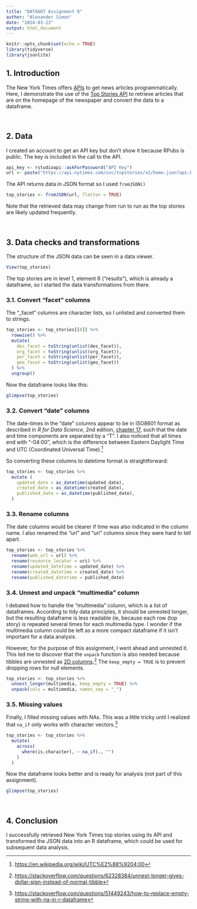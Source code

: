 ```yaml
---
title: "DATA607 Assignment 9"
author: "Alexander Simon"
date: "2024-03-23"
output: html_document
---
```


```r
knitr::opts_chunk$set(echo = TRUE)
library(tidyverse)
library(jsonlite)
```

## 1. Introduction

The New York Times offers [APIs](https://developer.nytimes.com/) to get news articles programmatically. Here, I demonstrate the use of the [Top Stories API](https://developer.nytimes.com/docs/top-stories-product/1/overview) to retrieve articles that are on the homepage of the newspaper and convert the data to a dataframe.

<br>

## 2. Data

I created an account to get an API key but don't show it because RPubs is public. The key is included in the call to the API.

```r
api_key <- rstudioapi::askForPassword("API Key")
url <- paste("https://api.nytimes.com/svc/topstories/v2/home.json?api-key=", api_key, sep = "") 
```

The API returns data in JSON format so I used `fromJSON()`

```r
top_stories <- fromJSON(url, flatten = TRUE)
```

Note that the retrieved data may change from run to run as the top stories are likely updated frequently.

<br>

## 3. Data checks and transformations

The structure of the JSON data can be seen in a data viewer.

```r
View(top_stories)
```

The top stories are in level 1, element 6 ("results"), which is already a dataframe, so I started the data transformations from there.

### 3.1. Convert "facet" columns

The "\_facet" columns are character lists, so I unlisted and converted them to strings.

```r
top_stories <- top_stories[[6]] %>%
  rowwise() %>%
  mutate(
    des_facet = toString(unlist(des_facet)),
    org_facet = toString(unlist(org_facet)),
    per_facet = toString(unlist(per_facet)),
    geo_facet = toString(unlist(geo_facet))
  ) %>%
  ungroup()
```

Now the dataframe looks like this:

```r
glimpse(top_stories)
```

### 3.2. Convert "date" columns

The date-times in the "date" columns appear to be in ISO8601 format as described in *R for Data Science*, 2nd edition, [chapter 17](https://r4ds.hadley.nz/datetimes), such that the date and time components are separated by a "T". I also noticed that all times end with "-04:00", which is the difference between Eastern Daylight Time and UTC (Coordinated Universal Time).[^1]

[^1]: <https://en.wikipedia.org/wiki/UTC%E2%88%9204:00>

So converting these columns to datetime format is straightforward:

```r
top_stories <- top_stories %>%
  mutate (
    updated_date = as_datetime(updated_date),
    created_date = as_datetime(created_date),
    published_date = as_datetime(published_date),    
  )
```

### 3.3. Rename columns

The date columns would be clearer if time was also indicated in the column name. I also renamed the "url" and "uri" columns since they were hard to tell apart.

```r
top_stories <- top_stories %>%
  rename(web_url = url) %>%
  rename(resource_locator = uri) %>%
  rename(updated_datetime = updated_date) %>%
  rename(created_datetime = created_date) %>%  
  rename(published_datetime = published_date)
```

### 3.4. Unnest and unpack "multimedia" column

I debated how to handle the "multimedia" column, which is a list of dataframes. According to tidy data principles, it should be unnested longer, but the resulting dataframe is less readable (ie, because each row (top story) is repeated several times for each multimedia type. I wonder if the multimedia column could be left as a more compact dataframe if it isn't important for a data analysis.

However, for the purpose of this assignment, I went ahead and unnested it. This led me to discover that the `unpack` function is also needed because tibbles are unnested as [2D columns](#0).[^2] The `keep_empty = TRUE` is to prevent dropping rows for null elements.

[^2]: <https://stackoverflow.com/questions/62328384/unnest-longer-gives-dollar-sign-instead-of-normal-tibble>

```r
top_stories <- top_stories %>%
  unnest_longer(multimedia, keep_empty = TRUE) %>%
  unpack(cols = multimedia, names_sep = "_")  
```

### 3.5. Missing values

Finally, I filled missing values with NAs. This was a little tricky until I realized that `na_if` only works with character vectors.[^3]

[^3]: <https://stackoverflow.com/questions/51449243/how-to-replace-empty-string-with-na-in-r-dataframe>

```r
top_stories <- top_stories %>%
  mutate(
    across(
      where(is.character), ~ na_if(., "")
    )
  )
```

Now the dataframe looks better and is ready for analysis (not part of this assignment).

```r
glimpse(top_stories)
```

<br>

## 4. Conclusion

I successfully retrieved New York Times top stories using its API and transformed the JSON data into an R dataframe, which could be used for subsequent data analysis.
